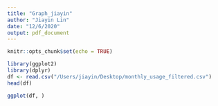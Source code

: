 ```yaml
---
title: "Graph_jiayin"
author: "Jiayin Lin"
date: "12/6/2020"
output: pdf_document
---
```


```r
knitr::opts_chunk$set(echo = TRUE)
```

```r
library(ggplot2)
library(dplyr)
df <- read.csv("/Users/jiayin/Desktop/monthly_usage_filtered.csv")
head(df)
```

```r
ggplot(df, )
```